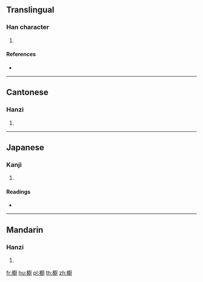 {{also|櫥}}
==Translingual==

===Han character===
{{Han char|rn=75|rad=木|as=14|sn=18|four=|canj=DMGI}}

# {{defn|Han|sort=木14}}

====References====
* {{Han ref|kx=0559.261|dkj=15784|hdz=21308.031|uh=6AC9|ud=27337}}

----

==Cantonese==

===Hanzi===
{{yue-hanzi|jyut=[[ceoi4]], [[cyu4]]|y=cheui4, chyu4}}

# {{defn|lang=yue|sort=木14}}

----

==Japanese==

===Kanji===
{{ja-kanji|grade=|rs=木14}}

# {{defn|lang=ja|sort=木14}}

====Readings====
* {{ja-readings|on=[[ちゅ]] (chu)|kun=[[ひつ]] (hitsu)}}

----

==Mandarin==

===Hanzi===
{{cmn-hanzi|pin=[[chú]] ([[chu2]])|wg=ch'u<sup>2</sup>}}

# {{defn|lang=cmn|sort=木14}}

[[fr:櫉]]
[[hu:櫉]]
[[pl:櫉]]
[[th:櫉]]
[[zh:櫉]]